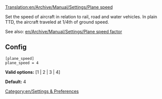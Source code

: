 [[Translation:en/Archive/Manual/Settings/Plane speed]]


Set the speed of aircraft in relation to rail, road and water vehicles. In plain TTD, the aircraft traveled at 1/4th of ground speed.

See also: [[en/Archive/Manual/Settings/Plane speed factor]]

== Config ==

<pre>
[plane_speed]
plane_speed = 4
</pre>

'''Valid options:''' [1 | 2 | 3 | 4]

'''Default:''' 4

[[Category:en/Settings & Preferences]]